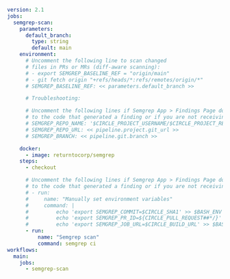```yaml
version: 2.1
jobs:
  semgrep-scan:
    parameters:
      default_branch:
        type: string
        default: main
    environment:
      # Uncomment the following line to scan changed 
      # files in PRs or MRs (diff-aware scanning): 
      # - export SEMGREP_BASELINE_REF = "origin/main"
      # - git fetch origin "+refs/heads/*:refs/remotes/origin/*"
      # SEMGREP_BASELINE_REF: << parameters.default_branch >>

      # Troubleshooting:

      # Uncomment the following lines if Semgrep App > Findings Page does not create links
      # to the code that generated a finding or if you are not receiving PR or MR comments.
      # SEMGREP_REPO_NAME: '$CIRCLE_PROJECT_USERNAME/$CIRCLE_PROJECT_REPONAME'
      # SEMGREP_REPO_URL: << pipeline.project.git_url >>
      # SEMGREP_BRANCH: << pipeline.git.branch >>

    docker:
      - image: returntocorp/semgrep
    steps:
      - checkout

      # Uncomment the following lines if Semgrep App > Findings Page does not create links
      # to the code that generated a finding or if you are not receiving PR or MR comments.
      # - run:
      #     name: "Manually set environment variables"
      #     command: |
      #         echo 'export SEMGREP_COMMIT=$CIRCLE_SHA1' >> $BASH_ENV
      #         echo 'export SEMGREP_PR_ID=${CIRCLE_PULL_REQUEST##*/}' >> $BASH_ENV
      #         echo 'export SEMGREP_JOB_URL=$CIRCLE_BUILD_URL' >> $BASH_ENV
      - run:
          name: "Semgrep scan"
          command: semgrep ci
workflows:
  main:
    jobs:
      - semgrep-scan
```
